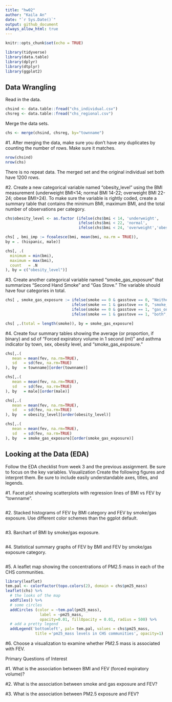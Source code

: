```yaml
---
title: "hw02"
author: "Kaila An"
date: "`r Sys.Date()`"
output: github_document
always_allow_html: true
---
```


```r
knitr::opts_chunk$set(echo = TRUE)
```

```r
library(tidyverse)
library(data.table)
library(dplyr)
library(dtplyr)
library(ggplot2)
```

## Data Wrangling

Read in the data.

```r
chsind <- data.table::fread("chs_individual.csv")
chsreg <- data.table::fread("chs_regional.csv")
```

Merge the data sets.

```r
chs <- merge(chsind, chsreg, by="townname")
```


#1. After merging the data, make sure you don’t have any duplicates by counting the number of rows. Make sure it matches.

```r
nrow(chsind)
nrow(chs)
```

There is no repeat data.  The merged set and the original individual set both have 1200 rows.


#2. Create a new categorical variable named “obesity_level” using the BMI measurement (underweight BMI<14; normal BMI 14-22; overweight BMI 22-24; obese BMI>24). To make sure the variable is rightly coded, create a summary table that contains the minimum BMI, maximum BMI, and the total number of observations per category.

```r
chs$obesity_level <- as.factor (ifelse(chs$bmi < 14, 'underweight',
                                ifelse(chs$bmi < 22, 'normal', 
                                ifelse(chs$bmi < 24, 'overweight','obese' ))))
```

```r
chs[ , bmi_imp := fcoalesce(bmi, mean(bmi, na.rm = TRUE)),
by = . (hispanic, male)]
```

```r
chs[, .(
  minimum = min(bmi),
  maximum = max(bmi),
  count   = .N
), by = c("obesity_level")]
```


#3. Create another categorical variable named “smoke_gas_exposure” that summarizes “Second Hand Smoke” and “Gas Stove.” The variable should have four categories in total.

```r
chs[ , smoke_gas_exposure := ifelse(smoke == 0 & gasstove == 0, "Neither",
                             ifelse(smoke == 1 & gasstove == 0, "smoke_only",
                             ifelse(smoke == 0 & gasstove == 1, "gas_only",
                             ifelse(smoke == 1 & gasstove == 1, "both", NA_character_))))]

chs[ ,.(total = length(smoke)), by = smoke_gas_exposure]
```


#4. Create four summary tables showing the average (or proportion, if binary) and sd of “Forced expiratory volume in 1 second (ml)” and asthma indicator by town, sex, obesity level, and “smoke_gas_exposure.”

```r
chs[,.(
   mean = mean(fev, na.rm=TRUE),
   sd   = sd(fev, na.rm=TRUE)
), by   = townname][order(townname)]
```

```r
chs[,.(
   mean = mean(fev, na.rm=TRUE),
   sd   = sd(fev, na.rm=TRUE)
), by   = male][order(male)]
```

```r
chs[,.(
   mean = mean(fev, na.rm=TRUE),
   sd   = sd(fev, na.rm=TRUE)
), by   = obesity_level][order(obesity_level)]
```
 
```r
chs[,.(
   mean = mean(fev, na.rm=TRUE),
   sd   = sd(fev, na.rm=TRUE)
), by   = smoke_gas_exposure][order(smoke_gas_exposure)]
```


## Looking at the Data (EDA)


Follow the EDA checklist from week 3 and the previous assignment. Be sure to focus on the key variables. Visualization Create the following figures and interpret them. Be sure to include easily understandable axes, titles, and legends.


#1. Facet plot showing scatterplots with regression lines of BMI vs FEV by “townname”.

```r

```


#2. Stacked histograms of FEV by BMI category and FEV by smoke/gas exposure. Use different color schemes than the ggplot default.

```r

```

#3. Barchart of BMI by smoke/gas exposure.

```r

```


#4. Statistical summary graphs of FEV by BMI and FEV by smoke/gas exposure category.

```r

```


#5. A leaflet map showing the concentrations of PM2.5 mass in each of the CHS communities.

```r
library(leaflet)
tem.pal <- colorFactor(topo.colors(2), domain = chs$pm25_mass)
leaflet(chs) %>% 
  # the looks of the map
  addTiles() %>%
  # some circles
  addCircles (color = ~tem.pal(pm25_mass),
               label = ~pm25_mass, 
               opacity=0.01, fillOpacity = 0.01, radius = 500) %>%
  # add a pretty legend
  addLegend('bottomleft', pal= tem.pal, values = chs$pm25_mass,
             title ='pm25_mass levels in CHS communities', opacity=1)
```

#6. Choose a visualization to examine whether PM2.5 mass is associated with FEV.


Primary Questions of Interest

#1. What is the association between BMI and FEV (forced expiratory volume)?

#2. What is the association between smoke and gas exposure and FEV?

#3. What is the association between PM2.5 exposure and FEV?







